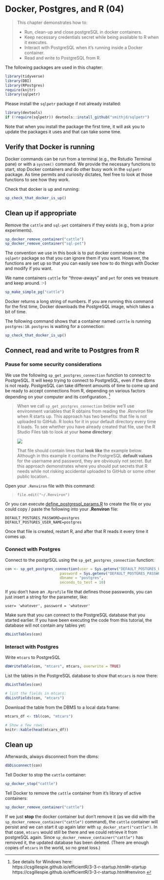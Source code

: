 # Docker, Postgres, and R (04)

> This chapter demonstrates how to:
>
>  * Run, clean-up and close postgreSQL in docker containers.
>  * Keep necessary credentials secret while being available to R when it executes.
>  * Interact with PostgreSQL when it's running inside a Docker container.
>  * Read and write to PostgreSQL from R.

The following packages are used in this chapter:
```r
library(tidyverse)
library(DBI)
library(RPostgres)
require(knitr)
library(sqlpetr)
```

Please install the `sqlpetr` package if not already installed:
```r
library(devtools)
if (!require(sqlpetr)) devtools::install_github("smithjd/sqlpetr")
```
Note that when you install the package the first time, it will ask you to update the packages it uses and that can take some time.

## Verify that Docker is running

Docker commands can be run from a terminal (e.g., the Rstudio Terminal pane) or with a `system()` command.  We provide the necessary functions to start, stop Docker containers and do other busy work in the `sqlpetr` package.  As time permits and curiosity dictates, feel free to look at those functions to see how they work.

Check that docker is up and running:

```r
sp_check_that_docker_is_up()
```

## Clean up if appropriate
Remove the `cattle` and `sql-pet` containers if they exists (e.g., from a prior experiments).  
```r
sp_docker_remove_container("cattle")
sp_docker_remove_container("sql-pet")
```

The convention we use in this book is to put docker commands in the `sqlpetr` package so that you can ignore them if you want.  However, the functions are set up so that you can easily see how to do things with Docker and modify if you want.

We name containers `cattle` for "throw-aways" and `pet` for ones we treasure and keep around.  :-)
```r
sp_make_simple_pg("cattle")

```

Docker returns a long string of numbers.  If you are running this command for the first time, Docker downloads the PostgreSQL image, which takes a bit of time.

The following command shows that a container named `cattle` is running `postgres:10`.  `postgres` is waiting for a connection:
```r
sp_check_that_docker_is_up()

```
## Connect, read and write to Postgres from R

### Pause for some security considerations

We use the following `sp_get_postgres_connection` function to connect to PostgreSQL.  It will keep trying to connect to PostgreSQL, even if the dbms is not ready.  PostgreSQL can take different amounts of time to come up and be ready to accept connections from R, depending on various factors depending on your computer and its configuration. ^[See details for Windows here:<br>   https://csgillespie.github.io/efficientR/3-3-r-startup.html#r-startup </br>https://csgillespie.github.io/efficientR/3-3-r-startup.html#renviron ]

> When we call `sp_get_postgres_connection` below we'll use environment variables that R obtains from reading the *.Renviron* file when R starts up.  This approach has two benefits: that file is not uploaded to GitHub. R looks for it in your default directory every time it loads.  To see whether you have already created that file, use the R Studio Files tab to look at your **home directory**:
>
![](screenshots/locate-renviron-file.png)
>
> That file should contain lines that **look like** the example below. Although in this example it contains the PostgreSQL <b>default values</b> for the username and password, they are obviously not secret.  But this approach demonstrates where you should put secrets that R needs while not risking accidental uploaded to GitHub or some other public location..

Open your `.Renviron` file with this command:

>
> `file.edit("~/.Renviron")`
>

Or you can execute [define_postgresql_params.R](define_postgresql_params.R) to create the file or you could copy / paste the following into your **.Renviron** file:
```
DEFAULT_POSTGRES_PASSWORD=postgres
DEFAULT_POSTGRES_USER_NAME=postgres
```
Once that file is created, restart R, and after that R reads it every time it comes up. 

### Connect with Postgres

Connect to the postgrSQL using the `sp_get_postgres_connection` function:
```r
con <- sp_get_postgres_connection(user = Sys.getenv("DEFAULT_POSTGRES_USER_NAME"),
                         password = Sys.getenv("DEFAULT_POSTGRES_PASSWORD"),
                         dbname = "postgres",
                         seconds_to_test = 10)
```
If you don't have an `.Rprofile` file that defines those passwords, you can just insert a string for the parameter, like:

  `user= 'whatever', password = 'whatever'`

Make sure that you can connect to the PostgreSQL database that you started earlier. If you have been executing the code from this tutorial, the database will not contain any tables yet:

```r
dbListTables(con)
```
<!--
The following needs to be expanded and explained -- it doesn't stand on its own as written.
### Alternative: put the database password in an environment file

The goal is to put the password in an untracked file that will **not** be committed in your source code repository. Your code can reference the name of the variable, but the value of that variable will not appear in open text in your source code.

We have chosen to call the file `dev_environment.csv` in the current working directory where you are executing this script. That file name appears in the `.gitignore` file, so that you will not accidentally commit it. We are going to create that file now.

You will be prompted for the database password. By default, a PostgreSQL database defines a database user named `postgres`, whose password is `postgres`. If you have changed the password or created a new user with a different password, then enter those new values when prompted. Otherwise, enter `postgres` and `postgres` at the two prompts.

In an interactive environment, you could execute a snippet of code that prompts the user for their username and password with the following snippet (which isn't run in the book):

Your password is still in plain text in the file, `dev_environment.csv`, so you should protect that file from exposure. However, you do not need to worry about committing that file accidentally to your git repository, because the name of the file appears in the `.gitignore` file.

For security, we use values from the `environment_variables` data.frame, rather than keeping the `username` and `password` in plain text in a source file.
-->
### Interact with Postgres

Write `mtcars` to PostgreSQL
```r
dbWriteTable(con, "mtcars", mtcars, overwrite = TRUE)
```

List the tables in the PostgreSQL database to show that `mtcars` is now there:

```r
dbListTables(con)

# list the fields in mtcars:
dbListFields(con, "mtcars")
```

Download the table from the DBMS to a local data frame:
```r
mtcars_df <- tbl(con, "mtcars")

# Show a few rows:
knitr::kable(head(mtcars_df))
```

## Clean up

Afterwards, always disconnect from the dbms:
```r
dbDisconnect(con)
```
Tell Docker to stop the `cattle` container:
```r
sp_docker_stop("cattle")
```

Tell Docker to remove the `cattle` container from it's library of active containers:
```r
sp_docker_remove_container("cattle")
```

If we just **stop** the docker container but don't remove it (as we did with the `sp_docker_remove_container("cattle")` command), the `cattle` container will persist and we can start it up again later with `sp_docker_start("cattle")`.  In that case, `mtcars` would still be there and we could retrieve it from postgreSQL again.  Since `sp_docker_remove_container("cattle")`  has removed it, the updated database has been deleted.  (There are enough copies of `mtcars` in the world, so no great loss.)
